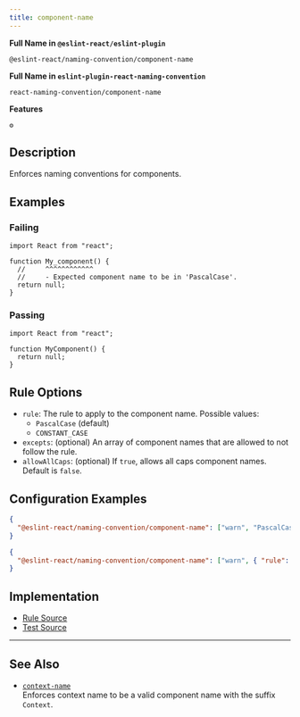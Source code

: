 ```yaml
---
title: component-name
---
```


**Full Name in `@eslint-react/eslint-plugin`**

```plain copy
@eslint-react/naming-convention/component-name
```

**Full Name in `eslint-plugin-react-naming-convention`**

```plain copy
react-naming-convention/component-name
```

**Features**

`⚙️`

## Description

Enforces naming conventions for components.

## Examples

### Failing

```tsx
import React from "react";

function My_component() {
  //     ^^^^^^^^^^^^
  //     - Expected component name to be in 'PascalCase'.
  return null;
}
```

### Passing

```tsx
import React from "react";

function MyComponent() {
  return null;
}
```

## Rule Options

- `rule`: The rule to apply to the component name. Possible values:
  - `PascalCase` (default)
  - `CONSTANT_CASE`
- `excepts`: (optional) An array of component names that are allowed to not follow the rule.
- `allowAllCaps`: (optional) If `true`, allows all caps component names. Default is `false`.

## Configuration Examples

```json
{
  "@eslint-react/naming-convention/component-name": ["warn", "PascalCase"]
}
```

```json
{
  "@eslint-react/naming-convention/component-name": ["warn", { "rule": "PascalCase", "allowAllCaps": true }]
}
```

## Implementation

- [Rule Source](https://github.com/Rel1cx/eslint-react/tree/main/packages/plugins/eslint-plugin-react-naming-convention/src/rules/component-name.ts)
- [Test Source](https://github.com/Rel1cx/eslint-react/tree/main/packages/plugins/eslint-plugin-react-naming-convention/src/rules/component-name.spec.ts)

---

## See Also

- [`context-name`](./naming-convention-context-name)\
  Enforces context name to be a valid component name with the suffix `Context`.
